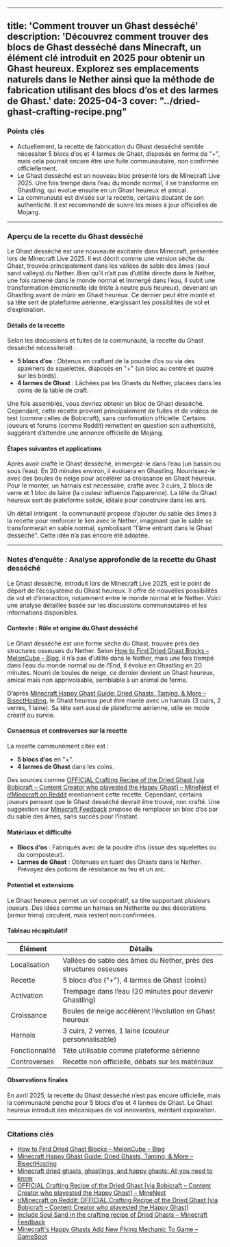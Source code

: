 
---
title: 'Comment trouver un Ghast desséché'
description: 'Découvrez comment trouver des blocs de Ghast desséché dans Minecraft, un élément clé introduit en 2025 pour obtenir un Ghast heureux. Explorez ses emplacements naturels dans le Nether ainsi que la méthode de fabrication utilisant des blocs d’os et des larmes de Ghast.'
date: 2025-04-3
cover: "../dried-ghast-crafting-recipe.png"
---

### Points clés  
- Actuellement, la recette de fabrication du Ghast desséché semble nécessiter 5 blocs d’os et 4 larmes de Ghast, disposés en forme de "+", mais cela pourrait encore être une fuite communautaire, non confirmée officiellement.  
- Le Ghast desséché est un nouveau bloc présenté lors de Minecraft Live 2025. Une fois trempé dans l’eau du monde normal, il se transforme en Ghastling, qui évolue ensuite en un Ghast heureux et amical.  
- La communauté est divisée sur la recette, certains doutant de son authenticité. Il est recommandé de suivre les mises à jour officielles de Mojang.  

---

### Aperçu de la recette du Ghast desséché  
Le Ghast desséché est une nouveauté excitante dans Minecraft, présentée lors de Minecraft Live 2025. Il est décrit comme une version sèche du Ghast, trouvée principalement dans les vallées de sable des âmes (soul sand valleys) du Nether. Bien qu’il n’ait pas d’utilité directe dans le Nether, une fois ramené dans le monde normal et immergé dans l’eau, il subit une transformation émotionnelle (de triste à neutre puis heureux), devenant un Ghastling avant de mûrir en Ghast heureux. Ce dernier peut être monté et sa tête sert de plateforme aérienne, élargissant les possibilités de vol et d’exploration.  

#### Détails de la recette  
Selon les discussions et fuites de la communauté, la recette du Ghast desséché nécessiterait :  
- **5 blocs d’os** : Obtenus en craftant de la poudre d’os ou via des spawners de squelettes, disposés en "+" (un bloc au centre et quatre sur les bords).  
- **4 larmes de Ghast** : Lâchées par les Ghasts du Nether, placées dans les coins de la table de craft.  

Une fois assemblés, vous devriez obtenir un bloc de Ghast desséché. Cependant, cette recette provient principalement de fuites et de vidéos de test (comme celles de Bobicraft), sans confirmation officielle. Certains joueurs et forums (comme Reddit) remettent en question son authenticité, suggérant d’attendre une annonce officielle de Mojang.  

#### Étapes suivantes et applications  
Après avoir crafté le Ghast desséché, immergez-le dans l’eau (un bassin ou sous l’eau). En 20 minutes environ, il évoluera en Ghastling. Nourrissez-le avec des boules de neige pour accélérer sa croissance en Ghast heureux. Pour le monter, un harnais est nécessaire, crafté avec 3 cuirs, 2 blocs de verre et 1 bloc de laine (la couleur influence l’apparence). La tête du Ghast heureux sert de plateforme solide, idéale pour construire dans les airs.  

Un détail intrigant : la communauté propose d’ajouter du sable des âmes à la recette pour renforcer le lien avec le Nether, imaginant que le sable se transformerait en sable normal, symbolisant "l’âme entrant dans le Ghast desséché". Cette idée n’a pas encore été adoptée.  

---

### Notes d’enquête : Analyse approfondie de la recette du Ghast desséché  

Le Ghast desséché, introduit lors de Minecraft Live 2025, est le point de départ de l’écosystème du Ghast heureux. Il offre de nouvelles possibilités de vol et d’interaction, notamment entre le monde normal et le Nether. Voici une analyse détaillée basée sur les discussions communautaires et les informations disponibles.  

#### Contexte : Rôle et origine du Ghast desséché  
Le Ghast desséché est une forme sèche du Ghast, trouvée près des structures osseuses du Nether. Selon [How to Find Dried Ghast Blocks – MelonCube – Blog](https://www.meloncube.net/blog/how-to-find-dried-ghast-blocks/), il n’a pas d’utilité dans le Nether, mais une fois trempé dans l’eau du monde normal ou de l’End, il évolue en Ghastling en 20 minutes. Nourri de boules de neige, ce dernier devient un Ghast heureux, amical mais non apprivoisable, semblable à un animal de ferme.  

D’après [Minecraft Happy Ghast Guide: Dried Ghasts, Taming, & More – BisectHosting](https://www.bisecthosting.com/blog/minecraft-happy-ghast-guide-dried-ghasts-taming-more), le Ghast heureux peut être monté avec un harnais (3 cuirs, 2 verres, 1 laine). Sa tête sert aussi de plateforme aérienne, utile en mode créatif ou survie.  

#### Consensus et controverses sur la recette  
La recette communément citée est :  
- **5 blocs d’os** en "+".  
- **4 larmes de Ghast** dans les coins.  

Des sources comme [OFFICIAL Crafting Recipe of the Dried Ghast [via Bobicraft – Content Creator who playested the Happy Ghast] – MineNest](https://www.minenest.com/434790/) et [r/Minecraft on Reddit](https://www.reddit.com/r/Minecraft/comments/1jihygw/official_crafting_recipe_of_the_dried_ghast_via/) mentionnent cette recette. Cependant, certains joueurs pensent que le Ghast desséché devrait être trouvé, non crafté. Une suggestion sur [Minecraft Feedback](https://feedback.minecraft.net/hc/en-us/community/posts/35275178729485-Include-Soul-Sand-in-the-crafting-recipe-of-Dried-Ghasts) propose de remplacer un bloc d’os par du sable des âmes, sans succès pour l’instant.  

#### Matériaux et difficulté  
- **Blocs d’os** : Fabriqués avec de la poudre d’os (issue des squelettes ou du composteur).  
- **Larmes de Ghast** : Obtenues en tuant des Ghasts dans le Nether. Prévoyez des potions de résistance au feu et un arc.  

#### Potentiel et extensions  
Le Ghast heureux permet un vol coopératif, sa tête supportant plusieurs joueurs. Des idées comme un harnais en Netherite ou des décorations (armor trims) circulent, mais restent non confirmées.  

#### Tableau récapitulatif  

| Élément            | Détails                                                               |
|--------------------|----------------------------------------------------------------------|
| Localisation       | Vallées de sable des âmes du Nether, près des structures osseuses     |
| Recette            | 5 blocs d’os ("+"), 4 larmes de Ghast (coins)                         |
| Activation         | Trempage dans l’eau (20 minutes pour devenir Ghastling)               |
| Croissance         | Boules de neige accélèrent l’évolution en Ghast heureux               |
| Harnais            | 3 cuirs, 2 verres, 1 laine (couleur personnalisable)                 |
| Fonctionnalité     | Tête utilisable comme plateforme aérienne                            |
| Controverses       | Recette non officielle, débats sur les matériaux                      |

#### Observations finales  
En avril 2025, la recette du Ghast desséché n’est pas encore officielle, mais la communauté penche pour 5 blocs d’os et 4 larmes de Ghast. Le Ghast heureux introduit des mécaniques de vol innovantes, méritant exploration.  

---

### Citations clés  
- [How to Find Dried Ghast Blocks – MelonCube – Blog](https://www.meloncube.net/blog/how-to-find-dried-ghast-blocks/)  
- [Minecraft Happy Ghast Guide: Dried Ghasts, Taming, & More – BisectHosting](https://www.bisecthosting.com/blog/minecraft-happy-ghast-guide-dried-ghasts-taming-more)  
- [Minecraft dried ghasts, ghastlings, and happy ghasts: All you need to know](https://www.sportskeeda.com/minecraft/minecraft-dried-ghasts-ghastlings-happy-ghasts-all-need-know)  
- [OFFICIAL Crafting Recipe of the Dried Ghast [via Bobicraft – Content Creator who playested the Happy Ghast] – MineNest](https://www.minenest.com/434790/)  
- [r/Minecraft on Reddit: OFFICIAL Crafting Recipe of the Dried Ghast [via Bobicraft – Content Creator who playested the Happy Ghast]](https://www.reddit.com/r/Minecraft/comments/1jihygw/official_crafting_recipe_of_the_dried_ghast_via/)  
- [Include Soul Sand in the crafting recipe of Dried Ghasts – Minecraft Feedback](https://feedback.minecraft.net/hc/en-us/community/posts/35275178729485-Include-Soul-Sand-in-the-crafting-recipe-of-Dried-Ghasts)  
- [Minecraft's Happy Ghasts Add New Flying Mechanic To Game – GameSpot](https://www.gamespot.com/articles/minecrafts-happy-ghasts-add-new-flying-mechanic-to-game/1100-6530284/)
